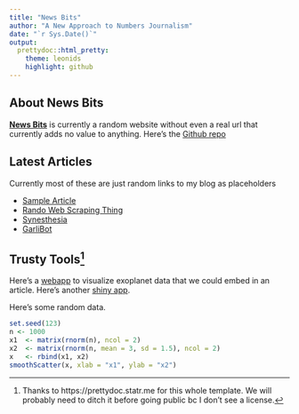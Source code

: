 ```yaml
---
title: "News Bits"
author: "A New Approach to Numbers Journalism"
date: "`r Sys.Date()`"
output:
  prettydoc::html_pretty:
    theme: leonids
    highlight: github
---
```


## About News Bits

[**News Bits**](./index.html) is currently a random website without even a real url that currently adds no value to anything. Here's the [Github repo](https://github.com/mathslug/data_journal)

## Latest Articles

Currently most of these are just random links to my blog as placeholders

* [Sample Article](./sample.html)
* [Rando Web Scraping Thing](https://mathslug.github.io/2018/10/31/scraping.html)
* [Synesthesia](https://mathslug.github.io/2018/07/02/autoLight.html)
* [GarliBot](https://mathslug.github.io/2018/03/16/garliBot.html)

## Trusty Tools^[Thanks to https://prettydoc.statr.me for this whole template. We will probably need to ditch it before going public bc I don't see a license.]

Here's a [webapp](https://mathslug.shinyapps.io/exoplanetShiny/) to visualize exoplanet data that we could embed in an article. Here's another [shiny app](https://mathslug.shinyapps.io/InterventionSignificanceTest2/).

Here's some random data.
```r
set.seed(123)
n <- 1000
x1  <- matrix(rnorm(n), ncol = 2)
x2  <- matrix(rnorm(n, mean = 3, sd = 1.5), ncol = 2)
x   <- rbind(x1, x2)
smoothScatter(x, xlab = "x1", ylab = "x2")
```
